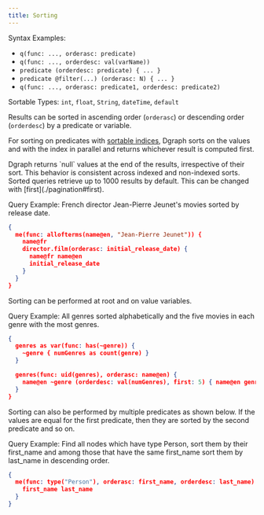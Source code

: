 ```yaml
---
title: Sorting
---
```



<DgraphWIP />

Syntax Examples:

- `q(func: ..., orderasc: predicate)`
- `q(func: ..., orderdesc: val(varName))`
- `predicate (orderdesc: predicate) { ... }`
- `predicate @filter(...) (orderasc: N) { ... }`
- `q(func: ..., orderasc: predicate1, orderdesc: predicate2)`

Sortable Types: `int`, `float`, `String`, `dateTime`, `default`

Results can be sorted in ascending order (`orderasc`) or descending order
(`orderdesc`) by a predicate or variable.

For sorting on predicates with [sortable indices](./schema#sortable-indices),
Dgraph sorts on the values and with the index in parallel and returns whichever
result is computed first.

<Note>
  Dgraph returns `null` values at the end of the results, irrespective of their
  sort. This behavior is consistent across indexed and non-indexed sorts.
</Note>

<Tip>
  Sorted queries retrieve up to 1000 results by default. This can be changed
  with [first](./pagination#first).
</Tip>

Query Example: French director Jean-Pierre Jeunet's movies sorted by release
date.

```json
{
  me(func: allofterms(name@en, "Jean-Pierre Jeunet")) {
    name@fr
    director.film(orderasc: initial_release_date) {
      name@fr name@en
      initial_release_date
    }
  }
}
```

Sorting can be performed at root and on value variables.

Query Example: All genres sorted alphabetically and the five movies in each
genre with the most genres.

```json
{
  genres as var(func: has(~genre)) {
    ~genre { numGenres as count(genre) }
  }

  genres(func: uid(genres), orderasc: name@en) {
    name@en ~genre (orderdesc: val(numGenres), first: 5) { name@en genres : val(numGenres) }
  }
}
```

Sorting can also be performed by multiple predicates as shown below. If the
values are equal for the first predicate, then they are sorted by the second
predicate and so on.

Query Example: Find all nodes which have type Person, sort them by their
first_name and among those that have the same first_name sort them by last_name
in descending order.

```json
{
  me(func: type("Person"), orderasc: first_name, orderdesc: last_name) {
    first_name last_name
  }
}
```

```

```
